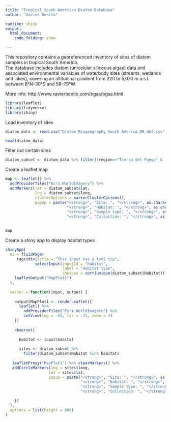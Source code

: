 ```yaml
---
title: "Tropical South American Diatom Database"
author: "Xavier Benito"

runtime: shiny
output: 
  html_document:
    code_folding: show

---
```


This repository contains a georeferenced inventory of sites of diatom samples in tropical South America.  
The database includes diatom (unicelular siliceous algae) data and associated environmental variables of waterbody sites (streams, wetlands and lakes), covering an altitudinal gradient from 220 to 5,070 m a.s.l. between 8°N–30°S and 58–79°W.

More info: http://www.xavierbenito.com/bgsa/bgsa.html 


```r
library(leaflet)
library(tidyverse)
library(shiny)
```

Load inventory of sites
```r
diatom_data <- read.csv("Diatom_Biogeography_South_America_DB-def.csv", stringsAsFactors = FALSE)

head(diatom_data)
```

Filter out certain sites
```r
diatom_subset <- diatom_data %>% filter(!region=="Tierra del Fuego" & !Habitat=="channel")

```

Create a leaflet map
```r
map <- leaflet() %>% 
  addProviderTiles("Esri.WorldImagery") %>% 
  addMarkers(lat = diatom_subset$lat, 
             lng = diatom_subset$long,
             clusterOptions = markerClusterOptions(),
             popup = paste("<strong>", "Site: ", "</strong>", as.character(diatom_subset$SiteName), "<br>",
                           "<strong>", "Habitat: ", "</strong>", as.character(diatom_subset$Habitat), "<br>",
                           "<strong>", "Sample type: ", "</strong>", as.character(diatom_subset$SampleType), "<br>",
                           "<strong>", "Collection: ", "</strong>", as.character(diatom_subset$Collection)))
                           

map
```


Create a shiny app to display habitat types
```r
shinyApp(
  ui = fluidPage(
     tags$div(title = "This input has a tool tip",
             selectInput(inputId = "habitat", 
                         label = "Habitat type", 
                         choices = sort(unique(diatom_subset$Habitat)))),
    leafletOutput("MapPlot1")
  ),
  
  server = function(input, output) {
    
    output$MapPlot1 <- renderLeaflet({
      leaflet() %>% 
        addProviderTiles("Esri.WorldImagery") %>% 
        setView(lng = -68, lat = -15, zoom = 3)
    })
    
    observe({
      
      habitat <- input$habitat
      
      sites <- diatom_subset %>% 
        filter(diatom_subset$Habitat %in% habitat)
      
   leafletProxy("MapPlot1") %>% clearMarkers() %>% 
   addCircleMarkers(lng = sites$long,
                   lat = sites$lat,
                   popup = paste("<strong>", "Site: ", "</strong>", as.character(sites$SiteName), "<br>",
                                 "<strong>", "Habitat: ", "</strong>", as.character(sites$Habitat), "<br>",
                                 "<strong>", "Sample type: ", "</strong>", as.character(sites$SampleType), "<br>",
                                 "<strong>", "Collection: ", "</strong>", as.character(sites$Collection)))

    })
  },
  options = list(height = 600)
)


```

